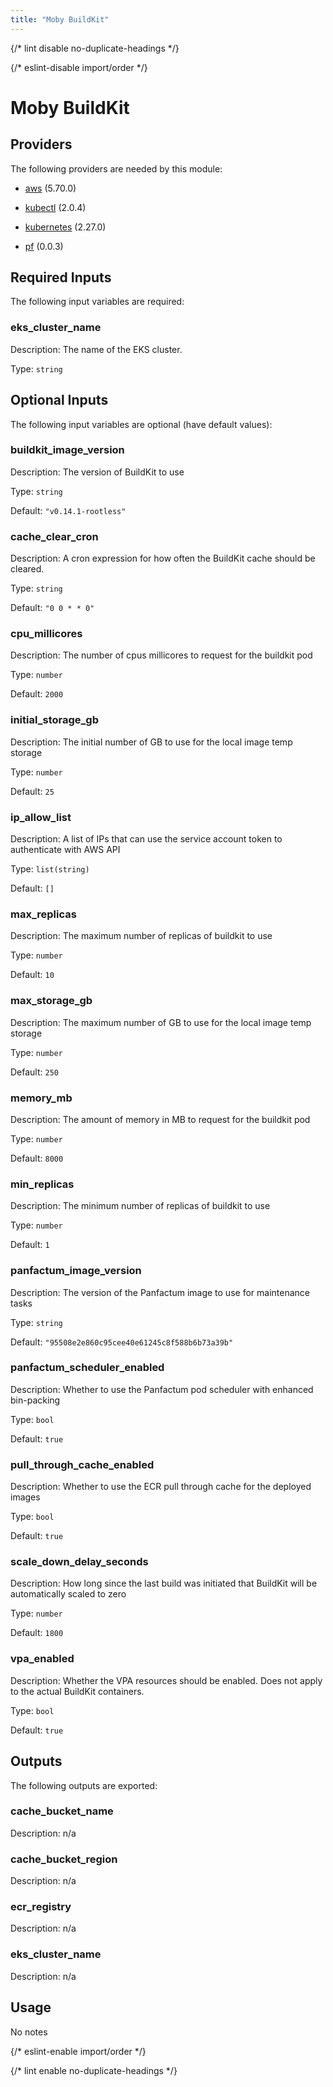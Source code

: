 ```yaml
---
title: "Moby BuildKit"
---
```



{/* lint disable no-duplicate-headings */}

{/* eslint-disable import/order */}

<ModuleHeader
  name="kube_buildkit"
  sourceHref="https://github.com/Panfactum/stack/tree/__PANFACTUM_VERSION_EDGE__/packages/infrastructure/kube_buildkit"
  status="beta"
  type="direct"
/>

# Moby BuildKit

## Providers

The following providers are needed by this module:

- [aws](https://registry.terraform.io/providers/hashicorp/aws/5.70.0/docs) (5.70.0)

- [kubectl](https://registry.terraform.io/providers/alekc/kubectl/2.0.4/docs) (2.0.4)

- [kubernetes](https://registry.terraform.io/providers/hashicorp/kubernetes/2.27.0/docs) (2.27.0)

- [pf](https://registry.terraform.io/providers/panfactum/pf/0.0.3/docs) (0.0.3)

## Required Inputs

The following input variables are required:

### eks_cluster_name

Description: The name of the EKS cluster.

Type: `string`

## Optional Inputs

The following input variables are optional (have default values):

### buildkit_image_version

Description: The version of BuildKit to use

Type: `string`

Default: `"v0.14.1-rootless"`

### cache_clear_cron

Description: A cron expression for how often the BuildKit cache should be cleared.

Type: `string`

Default: `"0 0 * * 0"`

### cpu_millicores

Description: The number of cpus millicores to request for the buildkit pod

Type: `number`

Default: `2000`

### initial_storage_gb

Description: The initial number of GB to use for the local image temp storage

Type: `number`

Default: `25`

### ip_allow_list

Description: A list of IPs that can use the service account token to authenticate with AWS API

Type: `list(string)`

Default: `[]`

### max_replicas

Description: The maximum number of replicas of buildkit to use

Type: `number`

Default: `10`

### max_storage_gb

Description: The maximum number of GB to use for the local image temp storage

Type: `number`

Default: `250`

### memory_mb

Description: The amount of memory in MB to request for the buildkit pod

Type: `number`

Default: `8000`

### min_replicas

Description: The minimum number of replicas of buildkit to use

Type: `number`

Default: `1`

### panfactum_image_version

Description: The version of the Panfactum image to use for maintenance tasks

Type: `string`

Default: `"95508e2e860c95cee40e61245c8f588b6b73a39b"`

### panfactum_scheduler_enabled

Description: Whether to use the Panfactum pod scheduler with enhanced bin-packing

Type: `bool`

Default: `true`

### pull_through_cache_enabled

Description: Whether to use the ECR pull through cache for the deployed images

Type: `bool`

Default: `true`

### scale_down_delay_seconds

Description: How long since the last build was initiated that BuildKit will be automatically scaled to zero

Type: `number`

Default: `1800`

### vpa_enabled

Description: Whether the VPA resources should be enabled. Does not apply to the actual BuildKit containers.

Type: `bool`

Default: `true`

## Outputs

The following outputs are exported:

### cache_bucket_name

Description: n/a

### cache_bucket_region

Description: n/a

### ecr_registry

Description: n/a

### eks_cluster_name

Description: n/a

## Usage

No notes

{/* eslint-enable import/order */}

{/* lint enable no-duplicate-headings */}
